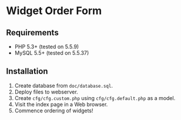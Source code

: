 = Widget Order Form =

== Requirements ==

* PHP 5.3+ (tested on 5.5.9)
* MySQL 5.5+ (tested on 5.5.37)

== Installation ==

# Create database from <code>doc/database.sql</code>.
# Deploy files to webserver.
# Create <code>cfg/cfg.custom.php</code> using <code>cfg/cfg.default.php</code> as a model.
# Visit the index page in a Web browser.
# Commence ordering of widgets!
